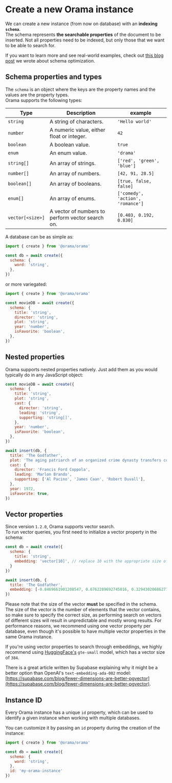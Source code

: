 
# Create a new Orama instance

We can create a new instance (from now on database) with an **indexing `schema`**.<br/>
The schema represents **the searchable properties** of the document to be inserted.
Not all properties need to be indexed, but only those that we want to be able to search for.

If you want to learn more and see real-world examples, check out [this blog post](https://oramasearch.com/blog/optimizing-orama-schema-optimization) we wrote about schema optimization.

## Schema properties and types

The `schema` is an object where the keys are the property names and the values are the property types. \
Orama supports the following types:

| Type             | Description                                                                 | example                                                                     |
| ---------------- | --------------------------------------------------------------------------- | --------------------------------------------------------------------------- |
| `string`         | A string of characters.                                                     | `'Hello world'`                                                             |
| `number`         | A numeric value, either float or integer.                                   | `42`                                                                        |
| `boolean`        | A boolean value.                                                            | `true`                                                                      |
| `enum`           | An enum value.                                                              | `'drama'`                                                                   |
| `string[]`       | An array of strings.                                                        | `['red', 'green', 'blue']`                                                  |
| `number[]`       | An array of numbers.                                                        | `[42, 91, 28.5]`                                                            |
| `boolean[]`      | An array of booleans.                                                       | `[true, false, false]`                                                      |
| `enum[]`         | An array of enums.                                                          | `['comedy', 'action', 'romance']`                                           |
| `vector[<size>]` | A vector of numbers to perform vector search on.                            | `[0.403, 0.192, 0.830]`                                                     |

A database can be as simple as:

```javascript copy
import { create } from '@orama/orama'

const db = await create({
  schema: {
    word: 'string',
  },
})
```

or more variegated:

```javascript copy
import { create } from '@orama/orama'

const movieDB = await create({
  schema: {
    title: 'string',
    director: 'string',
    plot: 'string',
    year: 'number',
    isFavorite: 'boolean',
  },
})
```

## Nested properties

Orama supports nested properties natively. Just add them as you would typically do in any JavaScript object:

```javascript copy
const movieDB = await create({
  schema: {
    title: 'string',
    plot: 'string',
    cast: {
      director: 'string',
      leading: 'string',
      supporting: 'string[]',
    },
    year: 'number',
    isFavorite: 'boolean',
  },
})

await insert(db, {
  title: 'The Godfather',
  plot: 'The aging patriarch of an organized crime dynasty transfers control of his clandestine empire to his reluctant son.',
  cast: {
    director: 'Francis Ford Coppola',
    leading: 'Marlon Brando',
    supporting: ['Al Pacino', 'James Caan', 'Robert Duvall'],
  },
  year: 1972,
  isFavorite: true,
})
```

## Vector properties

Since version `1.2.0`, Orama supports vector search. \
To run vector queries, you first need to initialize a vector property in the schema:

```javascript copy
const db = await create({
  schema: {
    title: 'string',
    embedding: 'vector[10]', // replace 10 with the appropriate size of your vector
  }
})

await insert(db, {
  title: 'The Godfather',
  embedding: [-0.8469661901208547, 0.6762289692745016, 0.3294302068627739, -0.9269241187762711, -0.8340635986042049, -0.9940330715457502, -0.46761552816396046, 0.2818135926099674, -0.5812061227183709, 0.6443446315273054],
})
```

Please note that the size of the vector **must** be specified in the schema. \
The size of the vector is the number of elements that the vector contains, so make sure to specify the correct size, as performing search on vectors of different sizes will result in unpredictable and mostly wrong results.
For performance reasons, we recommend using one vector property per database, even though it's possible to have multiple vector properties in the same Orama instance.

If you're using vector properties to search through embeddings, we highly recommend using [HuggingFace's](https://huggingface.co/) `gte-small` model, which has a vector size of `384`.

There is a great article written by Supabase explaining why it might be a better option than OpenAI's `text-embedding-ada-002` model: [https://supabase.com/blog/fewer-dimensions-are-better-pgvector](https://supabase.com/blog/fewer-dimensions-are-better-pgvector).

## Instance ID

Every Orama instance has a unique `id` property, which can be used to identify a given instance when working with multiple databases.

You can customize it by passing an `id` property during the creation of the instance:

```javascript copy
import { create } from '@orama/orama'

const db = await create({
  schema: {
    word: 'string',
  },
  id: 'my-orama-instance'
})
```
